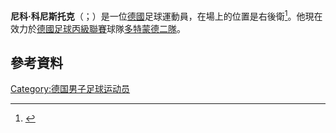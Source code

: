 '''尼科·科尼斯托克'''（{{lang-de|Nico Knystock}}；{{bd|1995年|10月19日}}）是一位[[德國|德國]]足球運動員，在場上的位置是右後衛<ref name="soccerway">{{cite web|url=http://int.soccerway.com/players/nico-knystock/260159/|title=Germany - N. Knystock - Profile with news, career statistics and history - Soccerway|publisher=soccerway.com|accessdate=2014-08-23|archive-date=2014-08-26|archive-url=https://web.archive.org/web/20140826120437/http://int.soccerway.com/players/nico-knystock/260159/|dead-url=no}}</ref>。他現在效力於[[德國足球丙級聯賽|德國足球丙級聯賽]]球隊[[多特蒙德二隊|多特蒙德二隊]]。
==參考資料==
{{Reflist}}

{{DEFAULTSORT: Knystock, Nico}}
[[Category:德国男子足球运动员|Category:德国男子足球运动员]]

{{Sport-bio-stub}}